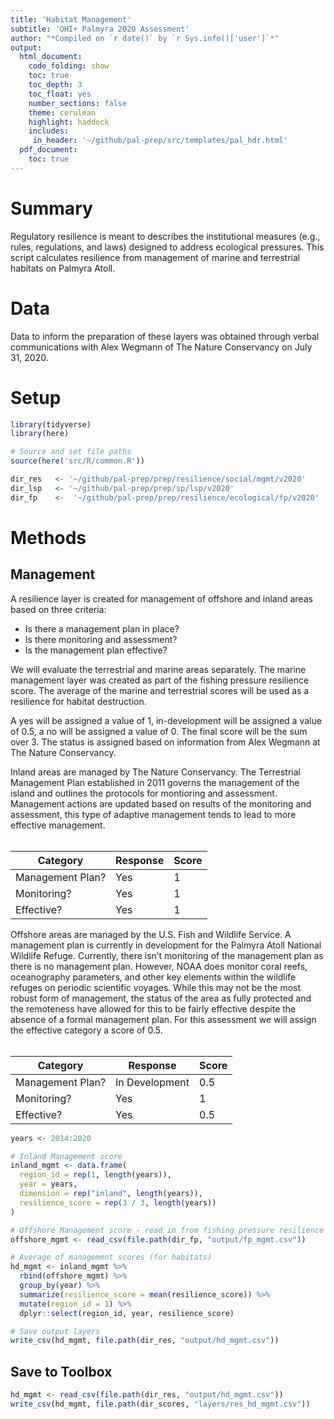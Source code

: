 ```yaml
---
title: 'Habitat Management'
subtitle: 'OHI+ Palmyra 2020 Assessment'
author: "*Compiled on `r date()` by `r Sys.info()['user']`*"
output: 
  html_document:
    code_folding: show
    toc: true
    toc_depth: 3 
    toc_float: yes
    number_sections: false
    theme: cerulean
    highlight: haddock
    includes: 
     in_header: '~/github/pal-prep/src/templates/pal_hdr.html' 
  pdf_document:
    toc: true
---
```


# Summary 

Regulatory resilience is meant to describes the institutional measures (e.g., rules, regulations, and laws) designed to address ecological pressures. This script calculates resilience from management of marine and terrestrial habitats on Palmyra Atoll.   

# Data 

Data to inform the preparation of these layers was obtained through verbal communications with Alex Wegmann of The Nature Conservancy on July 31, 2020.  

# Setup 

```r

library(tidyverse)
library(here)

# Source and set file paths
source(here('src/R/common.R'))

dir_res   <- '~/github/pal-prep/prep/resilience/social/mgmt/v2020'
dir_lsp   <- '~/github/pal-prep/prep/sp/lsp/v2020'
dir_fp    <-  '~/github/pal-prep/prep/resilience/ecological/fp/v2020'
```


# Methods 

## Management 

A resilience layer is created for management of offshore and inland areas based on three criteria:  

 - Is there a management plan in place?  
 - Is there monitoring and assessment?   
 - Is the management plan effective?  
 
We will evaluate the terrestrial and marine areas separately. The marine management layer was created as part of the fishing pressure resilience score. The average of the marine and terrestrial scores will be used as a resilience for habitat destruction.  

A yes will be assigned a value of 1, in-development will be assigned a value of 0.5, a no will be assigned a value of 0. The final score will be the sum over 3. The status is assigned based on information from Alex Wegmann at The Nature Conservancy.  

Inland areas are managed by The Nature Conservancy. The Terrestrial Management Plan established in 2011 governs the management of the island and outlines the protocols for montioring and assessment. Management actions are updated based on results of the monitoring and assessment, this type of adaptive management tends to lead to more effective management.   
<br>   

| Category         | Response         | Score | 
|------------------|------------------|-------|
| Management Plan? | Yes              | 1     |
| Monitoring?      | Yes              | 1     |
| Effective?       | Yes              | 1     |

Offshore areas are managed by the U.S. Fish and Wildlife Service. A management plan is currently in development for the Palmyra Atoll National Wildlife Refuge. Currently, there isn't monitoring of the management plan as there is no management plan. However, NOAA does monitor coral reefs, oceanography parameters, and other key elements within the wildlife refuges on periodic scientific voyages. While this may not be the most robust form of management, the status of the area as fully protected and the remoteness have allowed for this to be fairly effective despite the absence of a formal management plan. For this assessment we will assign the effective category a score of 0.5.    
<br>   

| Category         | Response         | Score | 
|------------------|------------------|-------|
| Management Plan? | In Development   | 0.5   |
| Monitoring?      | Yes              | 1     |
| Effective?       | Yes              | 0.5   | 


```r

years <- 2014:2020

# Inland Management score
inland_mgmt <- data.frame(
  region_id = rep(1, length(years)), 
  year = years,
  dimension = rep("inland", length(years)),
  resilience_score = rep(3 / 3, length(years))
)

# Offshore Management score - read in from fishing pressure resilience 
offshore_mgmt <- read_csv(file.path(dir_fp, "output/fp_mgmt.csv")) 

# Average of management scores (for habitats)
hd_mgmt <- inland_mgmt %>% 
  rbind(offshore_mgmt) %>% 
  group_by(year) %>% 
  summarize(resilience_score = mean(resilience_score)) %>% 
  mutate(region_id = 1) %>% 
  dplyr::select(region_id, year, resilience_score)

# Save output layers
write_csv(hd_mgmt, file.path(dir_res, "output/hd_mgmt.csv"))
```

## Save to Toolbox

```r
hd_mgmt <- read_csv(file.path(dir_res, "output/hd_mgmt.csv"))
write_csv(hd_mgmt, file.path(dir_scores, "layers/res_hd_mgmt.csv"))
```

